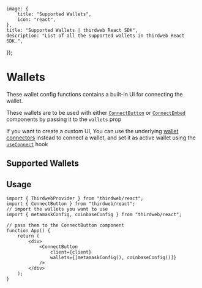 
	image: {
		title: "Supported Wallets",
		icon: "react",
	},
	title: "Supported Wallets | thirdweb React SDK",
	description: "List of all the supported wallets in thirdweb React SDK.",
});

# Wallets

These wallet config functions contains a built-in UI for connecting the wallet.

These wallets are to be used with either
[`ConnectButton`](/typescript/v5/react/components/ConnectButton)
or [`ConnectEmbed`](/typescript/v5/react/components/ConnectEmbed)
components by passing it to the `wallets` prop

If you want to create a custom UI, You can use the underlying [wallet connectors](/typescript/v5/wallets) instead to connect a wallet, and set it as active wallet using the [`useConnect`](/references/typescript/v5/useConnect) hook

## Supported Wallets

<WalletCardGrid>
	<WalletCard
		label="In-App Wallet"
		href="/references/typescript/v5/embeddedWalletConfig"
		icon={EmbeddedWalletIcon}
	/>
	<WalletCard
		label="Smart Wallet"
		href="/references/typescript/v5/smartWalletConfig"
		icon={SmartWalletIcon}
	/>
	<WalletCard
		label="MetaMask"
		href="/references/typescript/v5/metamaskConfig"
		icon={MetaMaskIcon}
	/>
	<WalletCard
		label="Coinbase"
		href="/references/typescript/v5/coinbaseConfig"
		icon={CoinbaseIcon}
	/>
	<WalletCard
		label="WalletConnect"
		href="/references/typescript/v5/walletConnectConfig"
		icon={WalletConnectIcon}
	/>
	<WalletCard
		label="Rainbow"
		href="/references/typescript/v5/rainbowConfig"
		icon={RainbowIcon}
	/>
	<WalletCard
		label="Zerion"
		href="/references/typescript/v5/zerionConfig"
		icon={ZerionIcon}
	/>
</WalletCardGrid>

<div className="h-10" />

## Usage

```tsx
import { ThirdwebProvider } from "thirdweb/react";
import { ConnectButton } from "thirdweb/react";
// import the wallets you want to use
import { metamaskConfig, coinbaseConfig } from "thirdweb/react";

// pass them to the ConnectButton component
function App() {
	return (
		<div>
			<ConnectButton
				client={client}
				wallets={[metamaskConfig(), coinbaseConfig()]}
			/>
		</div>
	);
}
```
